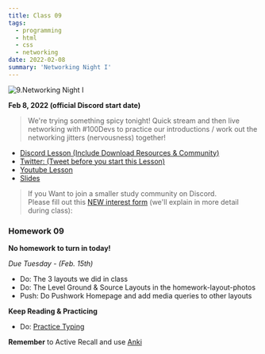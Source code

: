 ```yaml
---
title: Class 09
tags:
  - programming
  - html
  - css
  - networking
date: 2022-02-08
summary: 'Networking Night I'
---
```


![9.Networking Night I](https://cdn.hashnode.com/res/hashnode/image/upload/v1676632594501/FQX15XoaX.png?auto=compress)

**Feb 8, 2022 (official Discord start date)**

> We're trying something spicy tonight! Quick stream and then live networking with #100Devs to practice our introductions / work out the networking jitters (nervousness) together!

- [Discord Lesson (Include Download Resources & Community)](https://discord.com/channels/735923219315425401/738891289071714388/940736761158565919)
- [Twitter: (Tweet before you start this Lesson)](https://twitter.com/leonnoel/status/1491177563003453440)
- [Youtube Lesson](https://youtu.be/OaglXfjsBaE)
- [Slides](https://slides.com/leonnoel/100devs2-networking-night)

> If you Want to join a smaller study community on Discord. <br /> Please fill out this [NEW interest form](https://forms.gle/KuTBcouadvaJtUVz6) (we'll explain in more detail during class):

### Homework 09

**No homework to turn in today!**

_Due Tuesday - (Feb. 15th)_

- Do: The 3 layouts we did in class
- Do: The Level Ground & Source Layouts in the homework-layout-photos
- Push: Do Pushwork Homepage and add media queries to other layouts

**Keep Reading & Practicing**

- Do: [Practice Typing](https://www.keybr.com/)

**Remember** to Active Recall and use [Anki](https://apps.ankiweb.net/)
